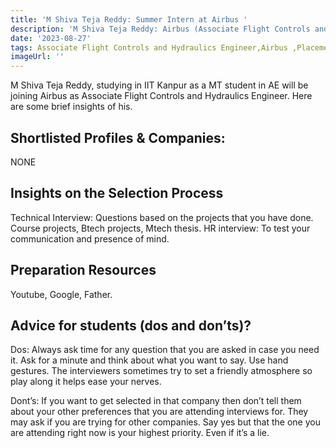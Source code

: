 ```yaml
---
title: 'M Shiva Teja Reddy: Summer Intern at Airbus '
description: 'M Shiva Teja Reddy: Airbus (Associate Flight Controls and Hydraulics Engineer)'
date: '2023-08-27'
tags: Associate Flight Controls and Hydraulics Engineer,Airbus ,Placement
imageUrl: ''
---
```


M Shiva Teja Reddy, studying in IIT Kanpur as a MT  student in AE  will be joining Airbus  as Associate Flight Controls and Hydraulics Engineer. Here are some brief insights of his.

## Shortlisted Profiles & Companies:
NONE

## Insights on the Selection Process
Technical Interview: Questions based on the projects that you have done. Course projects,
Btech projects, Mtech thesis.
HR interview: To test your communication and presence of mind.

##  Preparation Resources
Youtube, Google, Father.

## Advice for students (dos and don’ts)? 
Dos: Always ask time for any question that you are asked in case you need it. Ask for a
minute and think about what you want to say.
Use hand gestures. The interviewers sometimes try to set a friendly atmosphere so play along
it helps ease your nerves.

Dont’s: If you want to get selected in that company then don’t tell them about your other
preferences that you are attending interviews for. They may ask if you are trying for other
companies. Say yes but that the one you are attending right now is your highest priority. Even
if it’s a lie.

